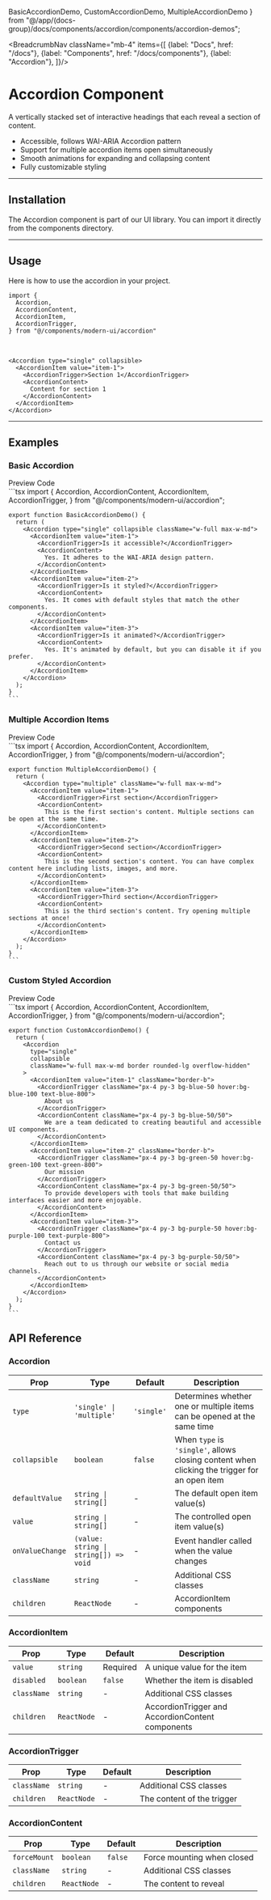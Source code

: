   BasicAccordionDemo,
  CustomAccordionDemo,
  MultipleAccordionDemo
} from "@/app/(docs-group)/docs/components/accordion/components/accordion-demos";

<BreadcrumbNav className="mb-4" items={[
  {label: "Docs", href: "/docs"},
  {label: "Components", href: "/docs/components"},
  {label: "Accordion"},
]}/>

<PreviewAccordion/>

# Accordion Component

A vertically stacked set of interactive headings that each reveal a section of content.

- Accessible, follows WAI-ARIA Accordion pattern
- Support for multiple accordion items open simultaneously
- Smooth animations for expanding and collapsing content
- Fully customizable styling

---

## Installation

The Accordion component is part of our UI library. You can import it directly from the components directory.

<AccordionInstallation/>

---

## Usage

Here is how to use the accordion in your project.

```tsx
import {
  Accordion,
  AccordionContent,
  AccordionItem,
  AccordionTrigger,
} from "@/components/modern-ui/accordion"
```

<br/>

```tsx
<Accordion type="single" collapsible>
  <AccordionItem value="item-1">
    <AccordionTrigger>Section 1</AccordionTrigger>
    <AccordionContent>
      Content for section 1
    </AccordionContent>
  </AccordionItem>
</Accordion>
```

---

## Examples

### Basic Accordion

<Tabs defaultValue="preview">
  <TabsList>
    <TabsTrigger value="preview">Preview</TabsTrigger>
    <TabsTrigger value="code">Code</TabsTrigger>
  </TabsList>
  <TabsContent value="preview" className="p-6 border rounded-md mt-2 relative min-h-[250px]">
    <div className="absolute inset-0 bg-[radial-gradient(#80808080_1px,transparent_1px)] [background-size:16px_16px] opacity-50"></div>
    <div className="flex justify-center items-center h-full z-10 relative min-h-[250px] not-prose">
      <BasicAccordionDemo />
    </div>
  </TabsContent>
  <TabsContent value="code">
    ```tsx
    import {
      Accordion,
      AccordionContent,
      AccordionItem,
      AccordionTrigger,
    } from "@/components/modern-ui/accordion";

    export function BasicAccordionDemo() {
      return (
        <Accordion type="single" collapsible className="w-full max-w-md">
          <AccordionItem value="item-1">
            <AccordionTrigger>Is it accessible?</AccordionTrigger>
            <AccordionContent>
              Yes. It adheres to the WAI-ARIA design pattern.
            </AccordionContent>
          </AccordionItem>
          <AccordionItem value="item-2">
            <AccordionTrigger>Is it styled?</AccordionTrigger>
            <AccordionContent>
              Yes. It comes with default styles that match the other components.
            </AccordionContent>
          </AccordionItem>
          <AccordionItem value="item-3">
            <AccordionTrigger>Is it animated?</AccordionTrigger>
            <AccordionContent>
              Yes. It's animated by default, but you can disable it if you prefer.
            </AccordionContent>
          </AccordionItem>
        </Accordion>
      );
    }
    ```
  </TabsContent>
</Tabs>

### Multiple Accordion Items

<Tabs defaultValue="preview">
  <TabsList>
    <TabsTrigger value="preview">Preview</TabsTrigger>
    <TabsTrigger value="code">Code</TabsTrigger>
  </TabsList>
  <TabsContent value="preview" className="p-6 border rounded-md mt-2 relative min-h-[250px]">
    <div className="absolute inset-0 bg-[radial-gradient(#80808080_1px,transparent_1px)] [background-size:16px_16px] opacity-50"></div>
    <div className="flex justify-center items-center h-full z-10 relative min-h-[250px] not-prose">
      <MultipleAccordionDemo />
    </div>
  </TabsContent>
  <TabsContent value="code">
    ```tsx
    import {
      Accordion,
      AccordionContent,
      AccordionItem,
      AccordionTrigger,
    } from "@/components/modern-ui/accordion";

    export function MultipleAccordionDemo() {
      return (
        <Accordion type="multiple" className="w-full max-w-md">
          <AccordionItem value="item-1">
            <AccordionTrigger>First section</AccordionTrigger>
            <AccordionContent>
              This is the first section's content. Multiple sections can be open at the same time.
            </AccordionContent>
          </AccordionItem>
          <AccordionItem value="item-2">
            <AccordionTrigger>Second section</AccordionTrigger>
            <AccordionContent>
              This is the second section's content. You can have complex content here including lists, images, and more.
            </AccordionContent>
          </AccordionItem>
          <AccordionItem value="item-3">
            <AccordionTrigger>Third section</AccordionTrigger>
            <AccordionContent>
              This is the third section's content. Try opening multiple sections at once!
            </AccordionContent>
          </AccordionItem>
        </Accordion>
      );
    }
    ```
  </TabsContent>
</Tabs>

### Custom Styled Accordion

<Tabs defaultValue="preview">
  <TabsList>
    <TabsTrigger value="preview">Preview</TabsTrigger>
    <TabsTrigger value="code">Code</TabsTrigger>
  </TabsList>
  <TabsContent value="preview" className="p-6 border rounded-md mt-2 relative min-h-[250px]">
    <div className="absolute inset-0 bg-[radial-gradient(#80808080_1px,transparent_1px)] [background-size:16px_16px] opacity-50"></div>
    <div className="flex justify-center items-center h-full z-10 relative min-h-[250px] not-prose">
      <CustomAccordionDemo />
    </div>
  </TabsContent>
  <TabsContent value="code">
    ```tsx
    import {
      Accordion,
      AccordionContent,
      AccordionItem,
      AccordionTrigger,
    } from "@/components/modern-ui/accordion";

    export function CustomAccordionDemo() {
      return (
        <Accordion 
          type="single" 
          collapsible 
          className="w-full max-w-md border rounded-lg overflow-hidden"
        >
          <AccordionItem value="item-1" className="border-b">
            <AccordionTrigger className="px-4 py-3 bg-blue-50 hover:bg-blue-100 text-blue-800">
              About us
            </AccordionTrigger>
            <AccordionContent className="px-4 py-3 bg-blue-50/50">
              We are a team dedicated to creating beautiful and accessible UI components.
            </AccordionContent>
          </AccordionItem>
          <AccordionItem value="item-2" className="border-b">
            <AccordionTrigger className="px-4 py-3 bg-green-50 hover:bg-green-100 text-green-800">
              Our mission
            </AccordionTrigger>
            <AccordionContent className="px-4 py-3 bg-green-50/50">
              To provide developers with tools that make building interfaces easier and more enjoyable.
            </AccordionContent>
          </AccordionItem>
          <AccordionItem value="item-3">
            <AccordionTrigger className="px-4 py-3 bg-purple-50 hover:bg-purple-100 text-purple-800">
              Contact us
            </AccordionTrigger>
            <AccordionContent className="px-4 py-3 bg-purple-50/50">
              Reach out to us through our website or social media channels.
            </AccordionContent>
          </AccordionItem>
        </Accordion>
      );
    }
    ```
  </TabsContent>
</Tabs>

## API Reference

### Accordion

| Prop | Type | Default | Description |
|------|------|---------|-------------|
| `type` | `'single' \| 'multiple'` | `'single'` | Determines whether one or multiple items can be opened at the same time |
| `collapsible` | `boolean` | `false` | When `type` is `'single'`, allows closing content when clicking the trigger for an open item |
| `defaultValue` | `string \| string[]` | - | The default open item value(s) |
| `value` | `string \| string[]` | - | The controlled open item value(s) |
| `onValueChange` | `(value: string \| string[]) => void` | - | Event handler called when the value changes |
| `className` | `string` | - | Additional CSS classes |
| `children` | `ReactNode` | - | AccordionItem components |

### AccordionItem

| Prop | Type | Default | Description |
|------|------|---------|-------------|
| `value` | `string` | Required | A unique value for the item |
| `disabled` | `boolean` | `false` | Whether the item is disabled |
| `className` | `string` | - | Additional CSS classes |
| `children` | `ReactNode` | - | AccordionTrigger and AccordionContent components |

### AccordionTrigger

| Prop | Type | Default | Description |
|------|------|---------|-------------|
| `className` | `string` | - | Additional CSS classes |
| `children` | `ReactNode` | - | The content of the trigger |

### AccordionContent

| Prop | Type | Default | Description |
|------|------|---------|-------------|
| `forceMount` | `boolean` | `false` | Force mounting when closed |
| `className` | `string` | - | Additional CSS classes |
| `children` | `ReactNode` | - | The content to reveal | 